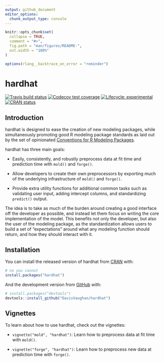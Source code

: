 ```yaml
---
output: github_document
editor_options: 
  chunk_output_type: console
---
```


<!-- README.md is generated from README.Rmd. Please edit that file -->

```r
knitr::opts_chunk$set(
  collapse = TRUE,
  comment = "#>",
  fig.path = "man/figures/README-",
  out.width = "100%"
)

options(rlang__backtrace_on_error = "reminder")
```

# hardhat

<!-- badges: start -->
[![Travis build status](https://travis-ci.org/DavisVaughan/hardhat.svg?branch=master)](https://travis-ci.org/DavisVaughan/hardhat)
[![Codecov test coverage](https://codecov.io/gh/DavisVaughan/hardhat/branch/master/graph/badge.svg)](https://codecov.io/gh/DavisVaughan/hardhat?branch=master)
[![Lifecycle: experimental](https://img.shields.io/badge/lifecycle-experimental-orange.svg)](https://www.tidyverse.org/lifecycle/#experimental)
[![CRAN status](https://www.r-pkg.org/badges/version/hardhat)](https://cran.r-project.org/package=hardhat)
<!-- badges: end -->

## Introduction

hardhat is designed to ease the creation of new modeling packages, while simultaneously promoting good R modeling package standards as laid out by the set of opinionated [Conventions for R Modeling Packages](https://tidymodels.github.io/model-implementation-principles/).

hardhat has three main goals:

- Easily, consistently, and robustly preprocess data at fit time and prediction time with `mold()` and `forge()`.

- Allow developers to create their own preprocessors by exporting much of the underlying infrastructure of `mold()` and `forge()`.

- Provide extra utility functions for additional common tasks such as validating user input, adding intercept columns, and standardizing `predict()` output.

The idea is to take as much of the burden around creating a good interface off the developer as possible, and instead let them focus on writing the core implementation of the model. This benefits not only the developer, but also the user of the modeling package, as the standardization allows users to build a set of "expectations" around what any modeling function should return, and how they should interact with it.

## Installation

You can install the released version of hardhat from [CRAN](https://CRAN.R-project.org) with:

``` r
# no you cannot
install.packages("hardhat")
```

And the development version from [GitHub](https://github.com/) with:

``` r
# install.packages("devtools")
devtools::install_github("DavisVaughan/hardhat")
```

## Vignettes

To learn about how to use hardhat, check out the vignettes:

- `vignette("mold", "hardhat")`: Learn how to preprocess data at fit time with `mold()`.

- `vignette("forge", "hardhat")`: Learn how to preprocess new data at prediction time with `forge()`.
